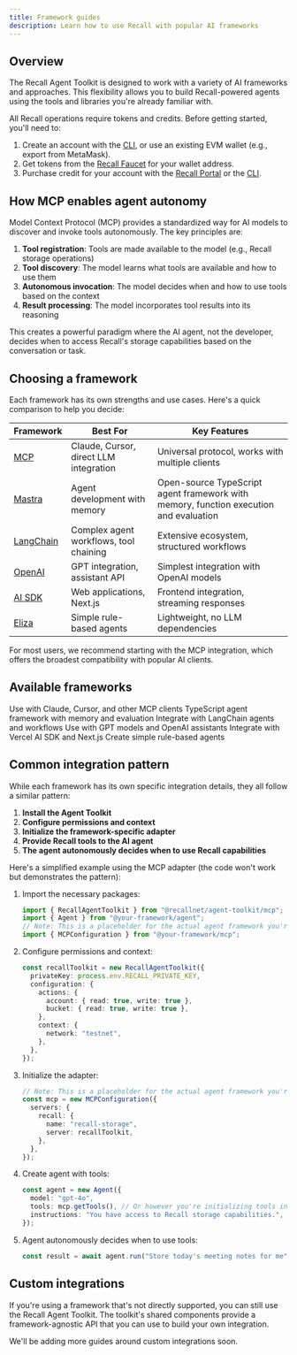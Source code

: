 ```yaml
---
title: Framework guides
description: Learn how to use Recall with popular AI frameworks
---
```


## Overview

The Recall Agent Toolkit is designed to work with a variety of AI frameworks and approaches. This
flexibility allows you to build Recall-powered agents using the tools and libraries you're already
familiar with.

<Callout type="warning" title="Agent setup & storage requirements">

All Recall operations require tokens and credits. Before getting started, you'll need to:

1. Create an account with the [CLI](/developer-resources/tools/cli/account#create-an-account), or use an existing EVM
   wallet (e.g., export from MetaMask).
2. Get tokens from the [Recall Faucet](https://faucet.recall.network) for your wallet address.
3. Purchase credit for your account with the [Recall Portal](https://portal.recall.network) or the
   [CLI](/developer-resources/tools/cli/account#buy-credit).

</Callout>

## How MCP enables agent autonomy

Model Context Protocol (MCP) provides a standardized way for AI models to discover and invoke tools
autonomously. The key principles are:

1. **Tool registration**: Tools are made available to the model (e.g., Recall storage operations)
2. **Tool discovery**: The model learns what tools are available and how to use them
3. **Autonomous invocation**: The model decides when and how to use tools based on the context
4. **Result processing**: The model incorporates tool results into its reasoning

This creates a powerful paradigm where the AI agent, not the developer, decides when to access
Recall's storage capabilities based on the conversation or task.

## Choosing a framework

Each framework has its own strengths and use cases. Here's a quick comparison to help you decide:

| Framework                          | Best For                               | Key Features                                                                          |
| ---------------------------------- | -------------------------------------- | ------------------------------------------------------------------------------------- |
| [MCP](/mcp)                        | Claude, Cursor, direct LLM integration | Universal protocol, works with multiple clients                                       |
| [Mastra](/frameworks/mastra)       | Agent development with memory          | Open-source TypeScript agent framework with memory, function execution and evaluation |
| [LangChain](/frameworks/langchain) | Complex agent workflows, tool chaining | Extensive ecosystem, structured workflows                                             |
| [OpenAI](/frameworks/openai)       | GPT integration, assistant API         | Simplest integration with OpenAI models                                               |
| [AI SDK](/frameworks/ai-sdk)       | Web applications, Next.js              | Frontend integration, streaming responses                                             |
| [Eliza](/frameworks/eliza)         | Simple rule-based agents               | Lightweight, no LLM dependencies                                                      |

<Callout type="info">

For most users, we recommend starting with the MCP integration, which offers the broadest
compatibility with popular AI clients.

</Callout>

## Available frameworks

<Cards>
  <Card title="MCP" href="/mcp">
    Use with Claude, Cursor, and other MCP clients
  </Card>
  <Card title="Mastra" href="/framework/mastra">
    TypeScript agent framework with memory and evaluation
  </Card>
  <Card title="LangChain" href="/framework/langchain">
    Integrate with LangChain agents and workflows
  </Card>
  <Card title="OpenAI" href="/framework/openai">
    Use with GPT models and OpenAI assistants
  </Card>
  <Card title="AI SDK" href="/framework/ai-sdk">
    Integrate with Vercel AI SDK and Next.js
  </Card>
  <Card title="Eliza" href="/framework/eliza">
    Create simple rule-based agents
  </Card>
</Cards>

## Common integration pattern

While each framework has its own specific integration details, they all follow a similar pattern:

1. **Install the Agent Toolkit**
2. **Configure permissions and context**
3. **Initialize the framework-specific adapter**
4. **Provide Recall tools to the AI agent**
5. **The agent autonomously decides when to use Recall capabilities**

Here's a simplified example using the MCP adapter (the code won't work but demonstrates the
pattern):

1. Import the necessary packages:

   ```typescript
   import { RecallAgentToolkit } from "@recallnet/agent-toolkit/mcp";
   import { Agent } from "@your-framework/agent";
   // Note: This is a placeholder for the actual agent framework you're using
   import { MCPConfiguration } from "@your-framework/mcp";
   ```

2. Configure permissions and context:

   ```typescript
   const recallToolkit = new RecallAgentToolkit({
     privateKey: process.env.RECALL_PRIVATE_KEY,
     configuration: {
       actions: {
         account: { read: true, write: true },
         bucket: { read: true, write: true },
       },
       context: {
         network: "testnet",
       },
     },
   });
   ```

3. Initialize the adapter:

   ```typescript
   // Note: This is a placeholder for the actual agent framework you're using
   const mcp = new MCPConfiguration({
     servers: {
       recall: {
         name: "recall-storage",
         server: recallToolkit,
       },
     },
   });
   ```

4. Create agent with tools:

   ```typescript
   const agent = new Agent({
     model: "gpt-4o",
     tools: mcp.getTools(), // Or however you're initializing tools in your framework
     instructions: "You have access to Recall storage capabilities.",
   });
   ```

5. Agent autonomously decides when to use tools:

   ```typescript
   const result = await agent.run("Store today's meeting notes for me");
   ```

## Custom integrations

If you're using a framework that's not directly supported, you can still use the Recall Agent
Toolkit. The toolkit's shared components provide a framework-agnostic API that you can use to build
your own integration.

<Callout type="info">

We'll be adding more guides around custom integrations soon.

</Callout>
